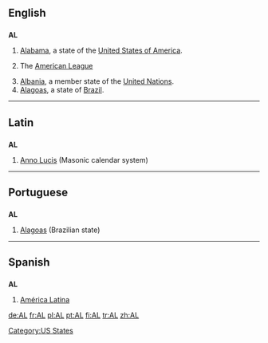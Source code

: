 {{also|Appendix:Variations of "al"}}
==English==

==={{abbreviation}}===
'''AL'''

# [[Alabama]], a state of the [[United States of America]].
# {{US}}{{Canada}}{{baseball}} The [[American League]]
# [[Albania]], a member state of the [[United Nations]].
# [[Alagoas]], a state of [[Brazil]].

[[Category:US States]]

----

==Latin==

==={{abbreviation}}===
'''AL'''

# [[Anno Lucis]] (Masonic calendar system)

----

==Portuguese==

==={{abbreviation|pt}}===
'''AL'''

# [[Alagoas]] (Brazilian state)

----

==Spanish==

==={{abbreviation|es}}===
'''AL'''

# [[América Latina]]

[[de:AL]]
[[fr:AL]]
[[pl:AL]]
[[pt:AL]]
[[fi:AL]]
[[tr:AL]]
[[zh:AL]]